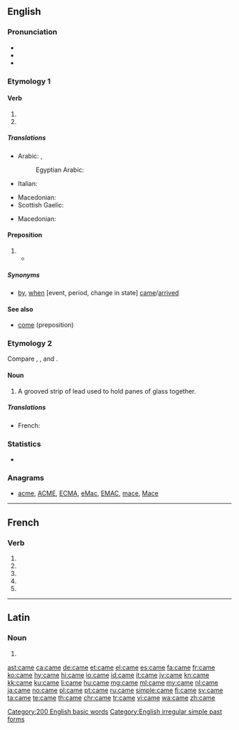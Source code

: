 {{also|camé}}
==English==
{{wikipedia|Came (disambiguation)}}

===Pronunciation===
* {{IPA|/keɪm/|[kʰeɪ̯m]|lang=en}}
* {{audio|en-us-came.ogg|Audio (US)|lang=en}}
* {{rhymes|eɪm|lang=en}}

===Etymology 1===
{{rft}}

====Verb====
{{head|en|verb form}}

# {{en-simple past of|come}}
# {{en-simple past of|cum}}

=====Translations=====
{{trans-top|simple past of come}}
* Arabic: {{t|ar|جَاءَ|m}}, {{t+|ar|اَتَى|m}}
*: Egyptian Arabic: {{t|arz|جيه|m|tr=ge|sc=Arab}}
* Italian: {{t+|it|venuto|m}}
{{trans-mid}}
* Macedonian: {{t|mk|дојде|tr=dójde|sc=Cyrl}}
* Scottish Gaelic: {{t|gd|thàinig}}
{{trans-bottom}}

{{trans-top|simple past of cum}}
* Macedonian: {{t|mk|сврши|tr=sv'rši|sc=Cyrl}}
{{trans-mid}}
{{trans-bottom}}

====Preposition====
{{en-prep}}

# {{non-gloss definition|lang=en|Used to indicate that the following event, period, or change in state occurred in the past, after a time of waiting, enduring, or anticipation}}
#* {{quote-book|title=If Winter Comes|page=256|books.google.com/books?id=PXURAAAAYAAJ|author=Arthur Stuart-Menteth Hutchinson|year=1921|passage='''Came''' Christmas by which, at the outset, everybody knew it would be over, and it was not over. '''Came''' June, 1915, concerning which, at the outset, he had joined with Mr. Fortune, Twyning and Harold in laughter at his own grotesque idea of the war lasting to the dramatic effect of a culminating battle on the centenary of Waterloo, and the war had lasted, and was still lasting.}}

=====Synonyms=====
* {{sense|following event etc, in the past after waiting}} [[by]], [[when]] [event, period, change in state] [[come|came]]/[[arrive|arrived]]

====See also====
* [[come#Preposition|come]] (preposition)

===Etymology 2===
Compare {{etyl|sco|-}} {{m|sco|came||comb}}, {{m|sco|caim||comb}}, and {{etyl|enm|-}} {{m|enm|camet||silver}}.

====Noun====
{{en-noun}}

# A grooved strip of lead used to hold panes of glass together.

=====Translations=====
{{trans-top|A grooved strip of lead}}
* French: {{t+|fr|plomb|m}}
{{trans-mid}}
{{trans-bottom}}

===Statistics===
* {{rank|those|own|old|106|came|men|come|without}}

===Anagrams===
* [[acme#English|acme]], [[ACME#English|ACME]], [[ECMA#English|ECMA]], [[eMac#English|eMac]], [[EMAC#English|EMAC]], [[mace#English|mace]], [[Mace#English|Mace]]

[[Category:200 English basic words]]
[[Category:English irregular simple past forms]]

----

==French==

===Verb===
{{fr-verb-form}}

# {{inflection of|camer||1|s|pres|indc|lang=fr}}
# {{inflection of|camer||3|s|pres|indc|lang=fr}}
# {{inflection of|camer||1|s|pres|subj|lang=fr}}
# {{inflection of|camer||1|s|pres|subj|lang=fr}}
# {{inflection of|camer||2|s|impr|lang=fr}}

----

==Latin==

===Noun===
{{la-noun-form|cāme}}

# {{inflection of|cāmus||voc|s|lang=la}}

[[ast:came]]
[[ca:came]]
[[de:came]]
[[et:came]]
[[el:came]]
[[es:came]]
[[fa:came]]
[[fr:came]]
[[ko:came]]
[[hy:came]]
[[hi:came]]
[[io:came]]
[[id:came]]
[[it:came]]
[[jv:came]]
[[kn:came]]
[[kk:came]]
[[ku:came]]
[[li:came]]
[[hu:came]]
[[mg:came]]
[[ml:came]]
[[my:came]]
[[nl:came]]
[[ja:came]]
[[no:came]]
[[pl:came]]
[[pt:came]]
[[ru:came]]
[[simple:came]]
[[fi:came]]
[[sv:came]]
[[ta:came]]
[[te:came]]
[[th:came]]
[[chr:came]]
[[tr:came]]
[[vi:came]]
[[wa:came]]
[[zh:came]]
